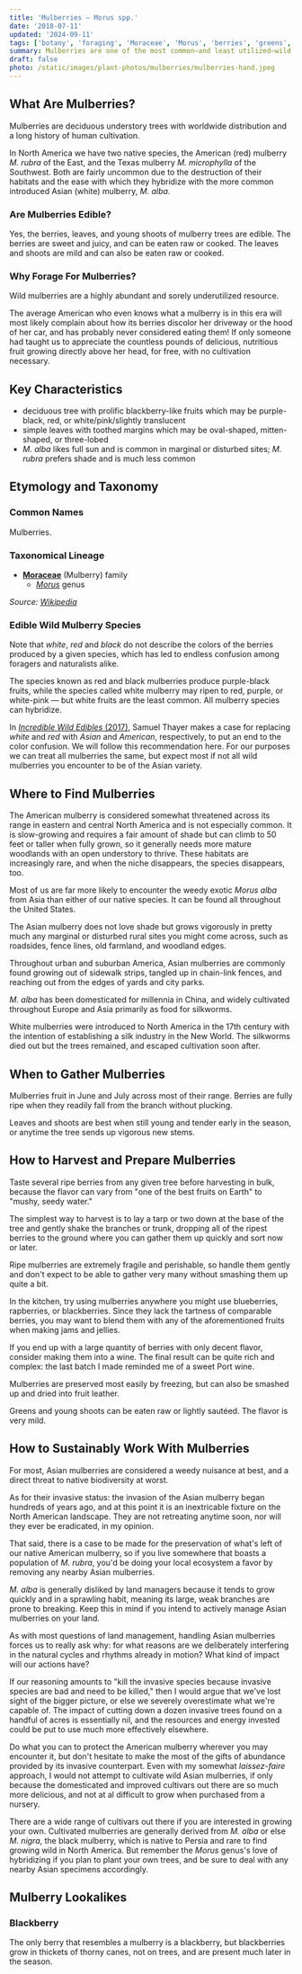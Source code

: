 ```yaml
---
title: 'Mulberries — Morus spp.'
date: '2018-07-11'
updated: '2024-09-11'
tags: ['botany', 'foraging', 'Moraceae', 'Morus', 'berries', 'greens', 'summer']
summary: Mulberries are one of the most common—and least utilized—wild berries found throughout urban and suburban areas all around the world.
draft: false
photo: /static/images/plant-photos/mulberries/mulberries-hand.jpeg
---
```



<div className="rounded-lg bg-gray-100 p-4 dark:bg-gray-800">
  <TOCInline toc={props.toc} toHeading={3} asDisclosure />
</div>

## What Are Mulberries?

Mulberries are deciduous understory trees with worldwide distribution and a long history of human cultivation.

In North America we have two native species, the American (red) mulberry _M. rubra_ of the East, and the Texas mulberry _M. microphylla_ of the Southwest. Both are fairly uncommon due to the destruction of their habitats and the ease with which they hybridize with the more common introduced Asian (white) mulberry, _M. alba_.

### Are Mulberries Edible?

Yes, the berries, leaves, and young shoots of mulberry trees are edible. The berries are sweet and juicy, and can be eaten raw or cooked. The leaves and shoots are mild and can also be eaten raw or cooked.

### Why Forage For Mulberries?

Wild mulberries are a highly abundant and sorely underutilized resource.

The average American who even knows what a mulberry is in this era will most likely complain about how its berries discolor her driveway or the hood of her car, and has probably never considered eating them! If only someone had taught us to appreciate the countless pounds of delicious, nutritious fruit growing directly above her head, for free, with no cultivation necessary.

## Key Characteristics

- deciduous tree with prolific blackberry-like fruits which may be purple-black, red, or white/pink/slightly translucent
- simple leaves with toothed margins which may be oval-shaped, mitten-shaped, or three-lobed
- _M. alba_ likes full sun and is common in marginal or disturbed sites; _M. rubra_ prefers shade and is much less common

<Photo
  photo="/static/images/plant-photos/mulberries/mulberries-tree.jpeg"
  desc="Early in the season, a mulberry tree will be packed full of multicolored berries."
/>

## Etymology and Taxonomy

### Common Names

Mulberries.

### Taxonomical Lineage

- [**Moraceae**](/tags/moraceae/) (Mulberry) family
  - [_Morus_](/tags/morus/) genus

_Source: [Wikipedia](https://en.wikipedia.org/wiki/Morus)_

### Edible Wild Mulberry Species

Note that _white_, _red_ and _black_ do not describe the colors of the berries produced by a given species, which has led to endless confusion among foragers and naturalists alike.

The species known as red and black mulberries produce purple-black fruits, while the species called white mulberry may ripen to red, purple, or white-pink — but white fruits are the least common. All mulberry species can hybridize.

In [_Incredible Wild Edibles_ (2017)](https://amzn.to/3EPy2P8), Samuel Thayer makes a case for replacing _white_ and _red_ with _Asian_ and _American_, respectively, to put an end to the color confusion. We will follow this recommendation here. For our purposes we can treat all mulberries the same, but expect most if not all wild mulberries you encounter to be of the Asian variety.

## Where to Find Mulberries

The American mulberry is considered somewhat threatened across its range in eastern and central North America and is not especially common. It is slow-growing and requires a fair amount of shade but can climb to 50 feet or taller when fully grown, so it generally needs more mature woodlands with an open understory to thrive. These habitats are increasingly rare, and when the niche disappears, the species disappears, too.

Most of us are far more likely to encounter the weedy exotic _Morus alba_ from Asia than either of our native species. It can be found all throughout the United States.

The Asian mulberry does not love shade but grows vigorously in pretty much any marginal or disturbed rural sites you might come across, such as roadsides, fence lines, old farmland, and woodland edges.

Throughout urban and suburban America, Asian mulberries are commonly found growing out of sidewalk strips, tangled up in chain-link fences, and reaching out from the edges of yards and city parks.

_M. alba_ has been domesticated for millennia in China, and widely cultivated throughout Europe and Asia primarily as food for silkworms.

White mulberries were introduced to North America in the 17th century with the intention of establishing a silk industry in the New World. The silkworms died out but the trees remained, and escaped cultivation soon after.

<Photo
  photo="/static/images/plant-photos/mulberries/mulberries-white.jpeg"
  desc="So-called 'white' mulberries often ripen to shades of pink-purple. These berries all came from the same tree."
/>

## When to Gather Mulberries

Mulberries fruit in June and July across most of their range. Berries are fully ripe when they readily fall from the branch without plucking.

Leaves and shoots are best when still young and tender early in the season, or anytime the tree sends up vigorous new stems.

## How to Harvest and Prepare Mulberries

Taste several ripe berries from any given tree before harvesting in bulk, because the flavor can vary from "one of the best fruits on Earth" to "mushy, seedy water."

The simplest way to harvest is to lay a tarp or two down at the base of the tree and gently shake the branches or trunk, dropping all of the ripest berries to the ground where you can gather them up quickly and sort now or later.

Ripe mulberries are extremely fragile and perishable, so handle them gently and don't expect to be able to gather very many without smashing them up quite a bit.

In the kitchen, try using mulberries anywhere you might use blueberries, rapberries, or blackberries. Since they lack the tartness of comparable berries, you may want to blend them with any of the aforementioned fruits when making jams and jellies.

If you end up with a large quantity of berries with only decent flavor, consider making them into a wine. The final result can be quite rich and complex: the last batch I made reminded me of a sweet Port wine.

Mulberries are preserved most easily by freezing, but can also be smashed up and dried into fruit leather.

Greens and young shoots can be eaten raw or lightly sautéed. The flavor is very mild.

<Photo
  photo="/static/images/plant-photos/mulberries/mulberries-edible.jpeg"
  desc="Ripe mulberries are often found waiting underneath leaves, where birds are less likely to grab them."
/>

## How to Sustainably Work With Mulberries

For most, Asian mulberries are considered a weedy nuisance at best, and a direct threat to native biodiversity at worst.

As for their invasive status: the invasion of the Asian mulberry began hundreds of years ago, and at this point it is an inextricable fixture on the North American landscape. They are not retreating anytime soon, nor will they ever be eradicated, in my opinion.

That said, there is a case to be made for the preservation of what's left of our native American mulberry, so if you live somewhere that boasts a population of _M. rubra_, you'd be doing your local ecosystem a favor by removing any nearby Asian mulberries.

_M. alba_ is generally disliked by land managers because it tends to grow quickly and in a sprawling habit, meaning its large, weak branches are prone to breaking. Keep this in mind if you intend to actively manage Asian mulberries on your land.

As with most questions of land management, handling Asian mulberries forces us to really ask why: for what reasons are we deliberately interfering in the natural cycles and rhythms already in motion? What kind of impact will our actions have?

If our reasoning amounts to "kill the invasive species because invasive species are bad and need to be killed," then I would argue that we've lost sight of the bigger picture, or else we severely overestimate what we're capable of. The impact of cutting down a dozen invasive trees found on a handful of acres is essentially nil, and the resources and energy invested could be put to use much more effectively elsewhere.

Do what you can to protect the American mulberry wherever you may encounter it, but don't hesitate to make the most of the gifts of abundance provided by its invasive counterpart.
Even with my somewhat _laissez-faire_ approach, I would not attempt to cultivate wild Asian mulberries, if only because the domesticated and improved cultivars out there are so much more delicious, and not at al difficult to grow when purchased from a nursery.

There are a wide range of cultivars out there if you are interested in growing your own. Cultivated mulberries are generally derived from _M. alba_ or else _M. nigra_, the black mulberry, which is native to Persia and rare to find growing wild in North America. But remember the _Morus_ genus's love of hybridizing if you plan to plant your own trees, and be sure to deal with any nearby Asian specimens accordingly.

## Mulberry Lookalikes

### Blackberry

The only berry that resembles a mulberry is a blackberry, but blackberries grow in thickets of thorny canes, not on trees, and are present much later in the season.

<Photo
  photo="/static/images/plant-photos/brambleberries/brambleberries-blackberries.jpeg"
  desc="Blackberry canes can grow large, but never as large as a tree—and the thorns are a dead giveaway. Still, not a bad find!"
/>

<BookCTA />
